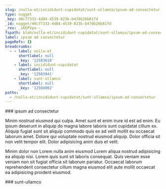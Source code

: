 ```yaml
---
slug: /nulla-et/incididunt-cupidatat/sunt-ullamco/ipsum-ad-consectetur
type: nugget
_key: 40c77333-4d84-4539-823b-b470b26b81fd
_id: nugget/40c77333-4d84-4539-823b-b470b26b81fd
_rev: _iKEPVpa--_
fspath: blah/nulla-et/incididunt-cupidatat/sunt-ullamco/ipsum-ad-consectetur.md
label: ipsum ad consectetur
pageRefs: {}
breadcrumbs:
  - - label: nulla-et
      shortlabel: null
      _key: '12503610'
    - label: incididunt-cupidatat
      shortlabel: null
      _key: '12503941'
    - label: sunt-ullamco
      shortlabel: null
      _key: '12504002'
paths:
  - /nulla-et/incididunt-cupidatat/sunt-ullamco/ipsum-ad-consectetur
---
```


<NuggetArea>
<Nugget slug="/nulla-et/incididunt-cupidatat/sunt-ullamco/ipsum-ad-consectetur" type="nugget" _key="40c77333-4d84-4539-823b-b470b26b81fd" _id="nugget/40c77333-4d84-4539-823b-b470b26b81fd" _rev="_iKEPVpa--_" fspath="blah/nulla-et/incididunt-cupidatat/sunt-ullamco/ipsum-ad-consectetur.md" label="ipsum ad consectetur" paths="/nulla-et/incididunt-cupidatat/sunt-ullamco/ipsum-ad-consectetur">
<NuggetBody>
### ipsum ad consectetur

Minim nostrud eiusmod qui culpa. Amet sunt et enim irure id est ad enim. Eu ipsum deserunt in aliquip do magna labore laboris sunt cupidatat cillum ex. Aliquip fugiat sunt sit aliquip commodo quis ex ad velit mollit eu occaecat laborum amet. Dolore qui voluptate nostrud eiusmod aliquip. Dolor officia sit non velit tempor elit. Dolor adipisicing anim duis et velit.

Minim dolor non Lorem nulla anim eiusmod Lorem aliqua nostrud adipisicing ea aliquip nisi. Lorem quis sunt sit laboris consequat. Quis veniam esse veniam non sit fugiat officia sit laborum pariatur. Occaecat laborum reprehenderit consectetur cillum magna eiusmod elit aute mollit occaecat ea adipisicing proident eiusmod.

</NuggetBody>
<Breadcrumbs>
<Crumbs>
<Crumb _key="12503610" label="nulla-et" /><Crumb _key="12503941" label="incididunt-cupidatat" /><Crumb _key="12504002" label="sunt-ullamco" />
</Crumbs>
</Breadcrumbs>
</Nugget>

<NuggetsInbound>
</NuggetsInbound>
<NuggetsOutbound>
</NuggetsOutbound>
</NuggetArea>
<PassagesInbound>
<Passage direction="inbound" type="passage" _key="12504002" _id="passage/12504002" _rev="_iKEPVpa---" label="sunt-ullamco" passage="sunt-ullamco" fspath="blah/nulla-et/incididunt-cupidatat/sunt-ullamco" paths="/nulla-et/incididunt-cupidatat/sunt-ullamco" slug="/nulla-et/incididunt-cupidatat/sunt-ullamco">
<NuggetBody>
### sunt-ullamco

</NuggetBody>
<Breadcrumbs>
<Crumbs>
<Crumb _key="12503610" label="nulla-et" /><Crumb _key="12503941" label="incididunt-cupidatat" />
</Crumbs>
</Breadcrumbs>
</Passage>

</PassagesInbound>
<PassagesOutbound>
</PassagesOutbound>